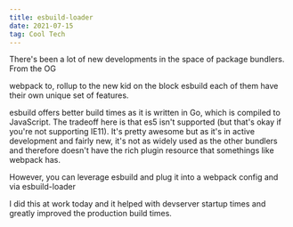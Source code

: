 ```yaml
---
title: esbuild-loader
date: 2021-07-15
tag: Cool Tech
---
```



There's been a lot of new developments in the space of package bundlers. From the OG

<TextLink href="https://webpack.js.org/">webpack</TextLink>
to, <TextLink href="https://rollupjs.org/">rollup</TextLink> to the new kid on the
block <TextLink href="https://github.com/esbuild/esbuild">esbuild</TextLink> each
of them have their own unique set of features.

esbuild offers better build times as it is written in Go, which is compiled to JavaScript. The tradeoff here
is that es5 isn't supported (but that's okay if you're not supporting IE11). It's pretty awesome but as it's
in active development and fairly new, it's not as widely used as the other bundlers and therefore doesn't have
the rich plugin resource that somethings like webpack has.

However, you can leverage esbuild and plug it into a webpack config and via <TextLink href="https://github.com/esbuild/esbuild-loader">esbuild-loader</TextLink>

I did this at work today and it helped with devserver startup times and greatly improved the production build times.

